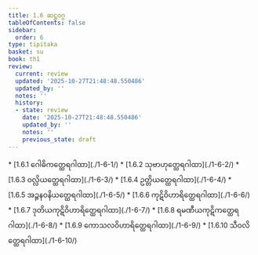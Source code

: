 ```yaml
---
title: 1.6 ဆဋ္ဌဝဂ္ဂ
tableOfContents: false
sidebar:
  order: 6
type: tipitaka
basket: su
book: th1
review:
  current: review
  updated: '2025-10-27T21:48:48.550486'
  updated_by: ''
  notes: ''
  history:
  - state: review
    date: '2025-10-27T21:48:48.550486'
    updated_by: ''
    notes: ''
    previous_state: draft
---
```



<ReviewStatus review={frontmatter.review} showDetails={true} />

<HypothesisAnnotation frontmatter={frontmatter} />

<DynamicBreadcrumb />



<TableOfContents book="th1" section="1.6">
* [1.6.1 ဂေါဓိကတ္ထေရဂါထာ](./1-6-1/)
* [1.6.2 သုဗာဟုတ္ထေရဂါထာ](./1-6-2/)
* [1.6.3 ဝလ္လိယတ္ထေရဂါထာ](./1-6-3/)
* [1.6.4 ဥတ္တိယတ္ထေရဂါထာ](./1-6-4/)
* [1.6.5 အဉ္ဇနဝနိယတ္ထေရဂါထာ](./1-6-5/)
* [1.6.6 ကုဋိဝိဟာရိတ္ထေရဂါထာ](./1-6-6/)
* [1.6.7 ဒုတိယကုဋိဝိဟာရိတ္ထေရဂါထာ](./1-6-7/)
* [1.6.8 ရမဏီယကုဋိကတ္ထေရဂါထာ](./1-6-8/)
* [1.6.9 ကောသလဝိဟာရိတ္ထေရဂါထာ](./1-6-9/)
* [1.6.10 သီဝလိတ္ထေရဂါထာ](./1-6-10/)
</TableOfContents>